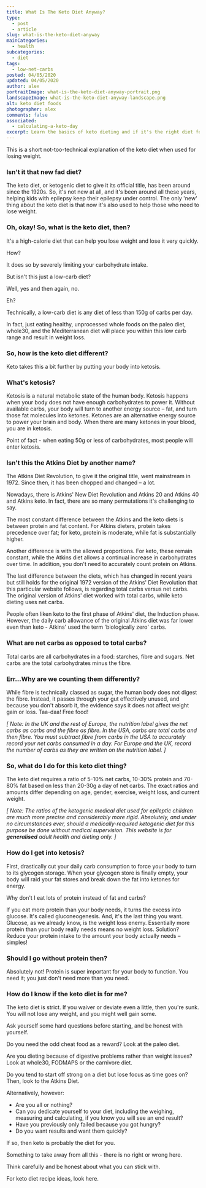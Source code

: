 ```yaml
---
title: What Is The Keto Diet Anyway?
type:
  - post
  - article
slug: what-is-the-keto-diet-anyway
mainCategories: 
  - health
subcategories: 
  - diet
tags:
  - low-net-carbs
posted: 04/05/2020
updated: 04/05/2020
author: alex
portraitImage: what-is-the-keto-diet-anyway-portrait.png
landscapeImage: what-is-the-keto-diet-anyway-landscape.png
alt: keto diet foods
photographer: alex
comments: false
associated:
  - calculating-a-keto-day
excerpt: Learn the basics of keto dieting and if it's the right diet for you.
---
```


<HealthBody>

This is a short not-too-technical explanation of the keto diet when used for losing weight.  

### Isn't it that new fad diet?

The keto diet, or ketogenic diet to give it its official title, has been around since the 1920s. So, it's not new at all, and it's been around all these years, helping kids with epilepsy keep their epilepsy under control. The only 'new' thing about the keto diet is that now it's also used to help those who need to lose weight.

### Oh, okay! So, what is the keto diet, then?

It's a high-calorie diet that can help you lose weight and lose it very quickly.

How?

It does so by severely limiting your carbohydrate intake.

But isn't this just a low-carb diet?

Well, yes and then again, no.

Eh?

Technically, a low-carb diet is any diet of less than 150g of carbs per day.

In fact, just eating healthy, unprocessed whole foods on the paleo diet, whole30, and the Mediterranean diet will place you within this low carb range and result in weight loss.

### So, how is the keto diet different?

Keto takes this a bit further by putting your body into ketosis.

### What's ketosis?

Ketosis is a natural metabolic state of the human body. Ketosis happens when your body does not have enough carbohydrates to power it. Without available carbs, your body will turn to another energy source – fat, and turn those fat molecules into ketones. Ketones are an alternative energy source to power your brain and body. When there are many ketones in your blood, you are in ketosis.

Point of fact - when eating 50g or less of carbohydrates, most people will enter ketosis.

### Isn't this the Atkins Diet by another name?

The Atkins Diet Revolution, to give it the original title, went mainstream in 1972. Since then, it has been chopped and changed – a lot. 

Nowadays, there is Atkins' New Diet Revolution and Atkins 20 and Atkins 40 and Atkins keto. In fact, there are so many permutations it's challenging to say. 

The most constant difference between the Atkins and the keto diets is between protein and fat content. For Atkins dieters, protein takes precedence over fat; for keto, protein is moderate, while fat is substantially higher. 

Another difference is with the allowed proportions. For keto, these remain constant, while the Atkins diet allows a continual increase in carbohydrates over time. In addition, you don't need to accurately count protein on Atkins. 

The last difference between the diets, which has changed in recent years but still holds for the original 1972 version of the Atkins' Diet Revolution that this particular website follows, is regarding total carbs versus net carbs. The original version of Atkins' diet worked with total carbs, while keto dieting uses net carbs.

People often liken keto to the first phase of Atkins' diet, the Induction phase. However, the daily carb allowance of the original Atkins diet was far lower even than keto - Atkins' used the term 'biologically zero' carbs.

### What are net carbs as opposed to total carbs?

Total carbs are all carbohydrates in a food: starches, fibre and sugars. Net carbs are the total carbohydrates minus the fibre.

### Err…Why are we counting them differently?

While fibre is technically classed as sugar, the human body does not digest the fibre. Instead, it passes through your gut effectively unused, and because you don't absorb it, the evidence says it does not affect weight gain or loss. Taa-daa! Free food!

*[ Note: In the UK and the rest of Europe, the nutrition label gives the net carbs as carbs and the fibre as fibre. In the USA, carbs are total carbs and then fibre. You must subtract fibre from carbs in the USA to accurately record your net carbs consumed in a day. For Europe and the UK, record the number of carbs as they are written on the nutrition label. ]*

### So, what do I do for this keto diet thing?

The keto diet requires a ratio of 5-10% net carbs, 10-30% protein and 70-80% fat based on less than 20-30g a day of net carbs. The exact ratios and amounts differ depending on age, gender, exercise, weight loss, and current weight.

*[ Note: The ratios of the ketogenic medical diet used for epileptic children are much more precise and considerably more rigid. Absolutely, and under no circumstances ever, should a medically-required ketogenic diet for this purpose be done without medical supervision. This website is for **generalised** adult health and dieting only. ]*

### How do I get into ketosis?

First, drastically cut your daily carb consumption to force your body to turn to its glycogen storage. When your glycogen store is finally empty, your body will raid your fat stores and break down the fat into ketones for energy. 

Why don't I eat lots of protein instead of fat and carbs?

If you eat more protein than your body needs, it turns the excess into glucose. It's called gluconeogenesis. And, it's the last thing you want. Glucose, as we already know, is the weight loss enemy. Essentially more protein than your body really needs means no weight loss. Solution? Reduce your protein intake to the amount your body actually needs – simples!

### Should I go without protein then?

Absolutely not! Protein is super important for your body to function. You need it; you just don't need more than you need.

### How do I know if the keto diet is for me?

The keto diet is strict. If you waiver or deviate even a little, then you're sunk. You will not lose any weight, and you might well gain some. 

Ask yourself some hard questions before starting, and be honest with yourself.  

Do you need the odd cheat food as a reward? Look at the paleo diet. 

Are you dieting because of digestive problems rather than weight issues? Look at whole30, FODMAPS or the carnivore diet.

Do you tend to start off strong on a diet but lose focus as time goes on? Then, look to the Atkins Diet. 

Alternatively, however:

  - Are you all or nothing?
  - Can you dedicate yourself to your diet, including the weighing, measuring and calculating, if you know you will see an end result?
  - Have you previously only failed because you got hungry? 
  - Do you want results and want them quickly? 

If so, then keto is probably the diet for you.  

Something to take away from all this - there is no right or wrong here.

Think carefully and be honest about what you can stick with. 

For keto diet recipe ideas, look here.

</HealthBody> 
